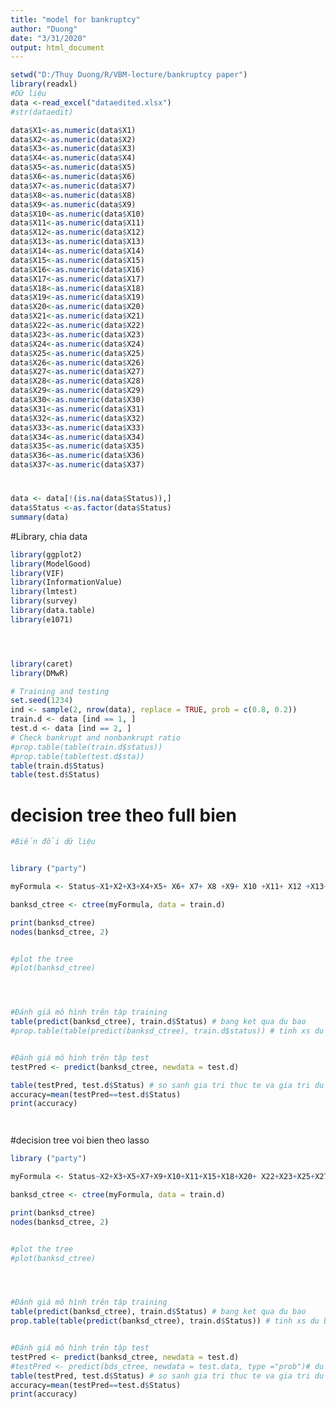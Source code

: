 ```yaml
---
title: "model for bankruptcy"
author: "Duong"
date: "3/31/2020"
output: html_document
---
```


```r
setwd("D:/Thuy Duong/R/VBM-lecture/bankruptcy paper")
library(readxl)
#Dữ liệu
data <-read_excel("dataedited.xlsx")
#str(dataedit)
```




```r
data$X1<-as.numeric(data$X1)
data$X2<-as.numeric(data$X2)
data$X3<-as.numeric(data$X3)
data$X4<-as.numeric(data$X4)
data$X5<-as.numeric(data$X5)
data$X6<-as.numeric(data$X6)
data$X7<-as.numeric(data$X7)
data$X8<-as.numeric(data$X8)
data$X9<-as.numeric(data$X9)
data$X10<-as.numeric(data$X10)
data$X11<-as.numeric(data$X11)
data$X12<-as.numeric(data$X12)
data$X13<-as.numeric(data$X13)
data$X14<-as.numeric(data$X14)
data$X15<-as.numeric(data$X15)
data$X16<-as.numeric(data$X16)
data$X17<-as.numeric(data$X17)
data$X18<-as.numeric(data$X18)
data$X19<-as.numeric(data$X19)
data$X20<-as.numeric(data$X20)
data$X21<-as.numeric(data$X21)
data$X22<-as.numeric(data$X22)
data$X23<-as.numeric(data$X23)
data$X24<-as.numeric(data$X24)
data$X25<-as.numeric(data$X25)
data$X26<-as.numeric(data$X26)
data$X27<-as.numeric(data$X27)
data$X28<-as.numeric(data$X28)
data$X29<-as.numeric(data$X29)
data$X30<-as.numeric(data$X30)
data$X31<-as.numeric(data$X31)
data$X32<-as.numeric(data$X32)
data$X33<-as.numeric(data$X33)
data$X34<-as.numeric(data$X34)
data$X35<-as.numeric(data$X35)
data$X36<-as.numeric(data$X36)
data$X37<-as.numeric(data$X37)

```

#
```r
data <- data[!(is.na(data$Status)),]
data$Status <-as.factor(data$Status)
summary(data)
```
#Library, chia data
```r
library(ggplot2)
library(ModelGood)
library(VIF)
library(InformationValue)
library(lmtest)
library(survey)
library(data.table)
library(e1071)




library(caret)
library(DMwR)

# Training and testing
set.seed(1234)
ind <- sample(2, nrow(data), replace = TRUE, prob = c(0.8, 0.2))
train.d <- data [ind == 1, ]
test.d <- data [ind == 2, ]
# Check bankrupt and nonbankrupt ratio
#prop.table(table(train.d$status))
#prop.table(table(test.d$sta))
table(train.d$Status)
table(test.d$Status)


```




# decision tree theo full bien
```r
#Biến đổi dữ liệu


library ("party")

myFormula <- Status~X1+X2+X3+X4+X5+ X6+ X7+ X8 +X9+ X10 +X11+ X12 +X13+ X14+ X15+ X16+ X17 +X18+ X19+ X20 +X21+ X22+ X23+ X24+ X25+ X26+ X27+ X28+ X29+ X30+ X31 +X32 +X33+ X34 +X35+ X36+ X37 

banksd_ctree <- ctree(myFormula, data = train.d)

print(banksd_ctree) 
nodes(banksd_ctree, 2) 


#plot the tree
#plot(banksd_ctree)




#Đánh giá mô hình trên tập training
table(predict(banksd_ctree), train.d$Status) # bang ket qua du bao
#prop.table(table(predict(banksd_ctree), train.d$status)) # tinh xs du bao 


#Đánh giá mô hình trên tập test
testPred <- predict(banksd_ctree, newdata = test.d)

table(testPred, test.d$Status) # so sanh gia tri thuc te va gia tri du bao
accuracy=mean(testPred==test.d$Status)
print(accuracy)




```
#decision tree voi bien theo lasso
```r


library ("party")

myFormula <- Status~X2+X3+X5+X7+X9+X10+X11+X15+X18+X20+ X22+X23+X25+X27+X29+ X30+ X31 +X32+ X34 +X36+X37

banksd_ctree <- ctree(myFormula, data = train.d)

print(banksd_ctree) 
nodes(banksd_ctree, 2) 


#plot the tree
#plot(banksd_ctree)




#Đánh giá mô hình trên tập training
table(predict(banksd_ctree), train.d$Status) # bang ket qua du bao
prop.table(table(predict(banksd_ctree), train.d$Status)) # tinh xs du bao 


#Đánh giá mô hình trên tập test
testPred <- predict(banksd_ctree, newdata = test.d)
#testPred <- predict(bds_ctree, newdata = test.data, type ="prob")# du bao theo xs
table(testPred, test.d$Status) # so sanh gia tri thuc te va gia tri du bao
accuracy=mean(testPred==test.d$Status)
print(accuracy)



```




